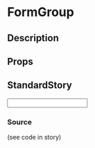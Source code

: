 
<Meta title="general/form/form-group" component={FormGroup} />

# FormGroup

## Description

## Props
<Props of={FormGroup} />

## StandardStory
<Preview>
	<Story name="standard">
		<FormGroup
			disabled={boolean("disabled", false)}
			label="Label"
			labelInfo="(required)"
			helperText="Helper text with details..."
		>
			<input type="text" />
		</FormGroup>
	</Story>
</Preview>

### Source
(see code in story)
